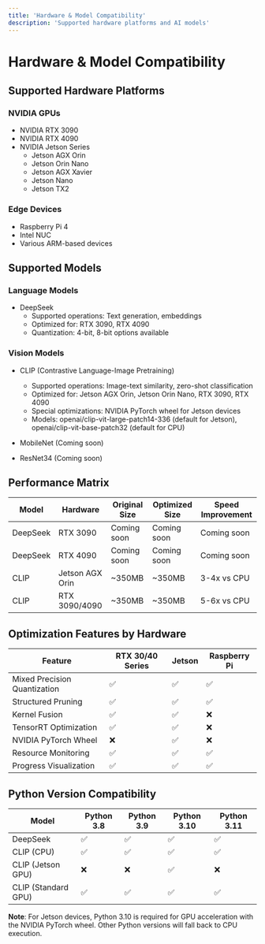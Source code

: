 ```yaml
---
title: 'Hardware & Model Compatibility'
description: 'Supported hardware platforms and AI models'
---
```


# Hardware & Model Compatibility

## Supported Hardware Platforms

### NVIDIA GPUs
- NVIDIA RTX 3090
- NVIDIA RTX 4090
- NVIDIA Jetson Series
  - Jetson AGX Orin
  - Jetson Orin Nano
  - Jetson AGX Xavier
  - Jetson Nano
  - Jetson TX2

### Edge Devices
- Raspberry Pi 4
- Intel NUC
- Various ARM-based devices

## Supported Models

### Language Models
- DeepSeek
  - Supported operations: Text generation, embeddings
  - Optimized for: RTX 3090, RTX 4090
  - Quantization: 4-bit, 8-bit options available

### Vision Models
- CLIP (Contrastive Language-Image Pretraining)
  - Supported operations: Image-text similarity, zero-shot classification
  - Optimized for: Jetson AGX Orin, Jetson Orin Nano, RTX 3090, RTX 4090
  - Special optimizations: NVIDIA PyTorch wheel for Jetson devices
  - Models: openai/clip-vit-large-patch14-336 (default for Jetson), openai/clip-vit-base-patch32 (default for CPU)

- MobileNet (Coming soon)
- ResNet34 (Coming soon)

## Performance Matrix

| Model | Hardware | Original Size | Optimized Size | Speed Improvement |
|-------|----------|---------------|----------------|-------------------|
| DeepSeek | RTX 3090 | Coming soon | Coming soon | Coming soon |
| DeepSeek | RTX 4090 | Coming soon | Coming soon | Coming soon |
| CLIP | Jetson AGX Orin | ~350MB | ~350MB | 3-4x vs CPU |
| CLIP | RTX 3090/4090 | ~350MB | ~350MB | 5-6x vs CPU |

## Optimization Features by Hardware

| Feature | RTX 30/40 Series | Jetson | Raspberry Pi |
|---------|------------------|---------|--------------|
| Mixed Precision Quantization | ✅ | ✅ | ✅ |
| Structured Pruning | ✅ | ✅ | ✅ |
| Kernel Fusion | ✅ | ✅ | ❌ |
| TensorRT Optimization | ✅ | ✅ | ❌ |
| NVIDIA PyTorch Wheel | ❌ | ✅ | ❌ |
| Resource Monitoring | ✅ | ✅ | ✅ |
| Progress Visualization | ✅ | ✅ | ✅ |

## Python Version Compatibility

| Model | Python 3.8 | Python 3.9 | Python 3.10 | Python 3.11 |
|-------|------------|------------|-------------|-------------|
| DeepSeek | ✅ | ✅ | ✅ | ✅ |
| CLIP (CPU) | ✅ | ✅ | ✅ | ✅ |
| CLIP (Jetson GPU) | ❌ | ❌ | ✅ | ❌ |
| CLIP (Standard GPU) | ✅ | ✅ | ✅ | ✅ |

**Note**: For Jetson devices, Python 3.10 is required for GPU acceleration with the NVIDIA PyTorch wheel. Other Python versions will fall back to CPU execution. 